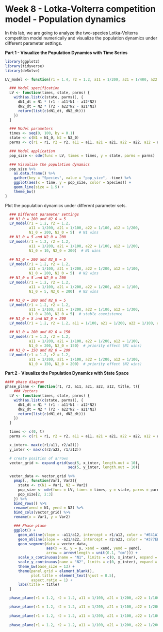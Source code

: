 # Week 8 - Lotka-Volterra competition model - Population dynamics {.unnumbered}

In this lab, we are going to analyze the two-species Lotka-Volterra competition model numerically and visualize the population dynamics under different parameter settings.

**Part 1 - Visualize the Population Dynamics with Time Series**

```r
library(ggplot2)
library(tidyverse)
library(deSolve)

LV_model <- function(r1 = 1.4, r2 = 1.2, a11 = 1/200, a21 = 1/400, a22 = 1/200, a12 = 1/300, N1_0 = 10, N2_0 = 10) {

  ### Model specification
  LV <- function(times, state, parms) {
    with(as.list(c(state, parms)), {
      dN1_dt = N1 * (r1 - a11*N1 - a12*N2)
      dN2_dt = N2 * (r2 - a22*N2 - a21*N1)
      return(list(c(dN1_dt, dN2_dt)))
    })
  }

  ### Model parameters
  times <- seq(0, 100, by = 0.1)
  state <- c(N1 = N1_0, N2 = N2_0)
  parms <- c(r1 = r1, r2 = r2, a11 = a11, a21 = a21, a22 = a22, a12 = a12)

  ### Model application
  pop_size <- ode(func = LV, times = times, y = state, parms = parms)

  ### Visualize the population dynamics
  pop_size %>%
    as.data.frame() %>%
    gather(key = "Species", value = "pop_size", -time) %>%
    ggplot(aes(x = time, y = pop_size, color = Species)) +
    geom_line(size = 1.5) +
    theme_bw()
}
```

Plot the population dynamics under different parameter sets.

```R
  ### Different parameter settings
  ## N1_0 = 200 and N2_0 = 5
  LV_model(r1 = 1.2, r2 = 1.2, 
           a11 = 1/200, a21 = 1/100, a22 = 1/100, a12 = 1/200, 
           N1_0 = 200, N2_0 = 5)  # N1 wins
  ## N1_0 = 5 and N2_0 = 200
  LV_model(r1 = 1.2, r2 = 1.2, 
           a11 = 1/200, a21 = 1/100, a22 = 1/100, a12 = 1/200, 
           N1_0 = 10, N2_0 = 200)  # N1 wins
  
  ## N1_0 = 200 and N2_0 = 5
  LV_model(r1 = 1.2, r2 = 1.2, 
           a11 = 1/100, a21 = 1/200, a22 = 1/200, a12 = 1/100, 
           N1_0 = 200, N2_0 = 5)  # N2 wins
  ## N1_0 = 5 and N2_0 = 200
  LV_model(r1 = 1.2, r2 = 1.2, 
           a11 = 1/100, a21 = 1/200, a22 = 1/200, a12 = 1/100, 
           N1_0 = 5, N2_0 = 200)  # N2 wins
  
  ## N1_0 = 200 and N2_0 = 5
  LV_model(r1 = 1.2, r2 = 1.2, 
           a11 = 1/100, a21 = 1/200, a22 = 1/100, a12 = 1/300, 
           N1_0 = 200, N2_0 = 5)  # stable coexistence
  ## N1_0 = 5 and N2_0 = 200
  LV_model(r1 = 1.2, r2 = 1.2, a11 = 1/100, a21 = 1/200, a22 = 1/100, a12 = 1/300, N1_0 = 5, N2_0 = 200)  # stable coexistence
  
  ## N1_0 = 200 and N2_0 = 150
  LV_model(r1 = 1.2, r2 = 1.2, 
           a11 = 1/200, a21 = 1/100, a22 = 1/200, a12 = 1/100, 
           N1_0 = 200, N2_0 = 150)  # priority effect (N1 wins)
  ## N1_0 = 150 and N2_0 = 200
  LV_model(r1 = 1.2, r2 = 1.2, 
           a11 = 1/200, a21 = 1/100, a22 = 1/200, a12 = 1/100, 
           N1_0 = 150, N2_0 = 200)  # priority effect (N2 wins)

```

**Part 2 - Visualize the Population Dynamics with State Space**

```r
#### phase diagram
phase_plane <- function(r1, r2, a11, a21, a22, a12, title, t){
    ### Vectors
  LV <- function(times, state, parms) {
    with(as.list(c(state, parms)), {
      dN1_dt = N1 * (r1 - a11*N1 - a12*N2)
      dN2_dt = N2 * (r2 - a22*N2 - a21*N1)
      return(list(c(dN1_dt, dN2_dt)))
    })
  }

  times <- c(0, t)
  parms <- c(r1 = r1, r2 = r2, a11 = a11, a21 = a21, a22 = a22, a12 = a12)

  x_inter<- max(c(r1/a11, r2/a21))
  y_inter <- max(c(r2/a22, r1/a12))

  # create position of arrows
  vector_grid <- expand.grid(seq(5, x_inter, length.out = 10),
                             seq(5, y_inter, length.out = 10))

  vector_data <- vector_grid %>%
    pmap(., function(Var1, Var2){
      state <- c(N1 = Var1, N2 = Var2)
      pop_size <- ode(func = LV, times = times, y = state, parms = parms)
      pop_size[2, 2:3]
    }) %>%
    bind_rows() %>%
    rename(xend = N1, yend = N2) %>%
    bind_cols(vector_grid) %>%
    rename(x = Var1, y = Var2)

    ### Phase plane
    ggplot() +
      geom_abline(slope = -a11/a12, intercept = r1/a12, color = "#E41A1C", size = 1.5) +
      geom_abline(slope = -a21/a22, intercept = r2/a22, color = "#377EB8", size = 1.5) +
      geom_segment(data = vector_data,
                   aes(x = x, y = y, xend = xend, yend = yend),
                   arrow = arrow(length = unit(0.1, "cm"))) +    
      scale_x_continuous(name = "N1", limits = c(0, x_inter), expand = c(0, 0)) +
      scale_y_continuous(name = "N2", limits = c(0, y_inter), expand = c(0, 0)) +
      theme_bw(base_size = 13) +
      theme(panel.grid = element_blank(),
            plot.title = element_text(hjust = 0.5),
            aspect.ratio = 1) +
      labs(title = title)
  }

  phase_plane(r1 = 1.2, r2 = 1.2, a11 = 1/100, a21 = 1/200, a22 = 1/100, a12 = 1/200, t = 0.2, title = "Stable coexistence")

  phase_plane(r1 = 1.2, r2 = 1.2, a11 = 1/200, a21 = 1/100, a22 = 1/200, a12 = 1/100, t = 0.2, title = "Unstable coexistence (saddle)")
  
  phase_plane(r1 = 1.2, r2 = 1.2, a11 = 1/200, a21 = 1/100, a22 = 1/100, a12 = 1/200, t = 0.2, title = "N1 wins")
  
  phase_plane(r1 = 1.2, r2 = 1.2, a11 = 1/100, a21 = 1/200, a22 = 1/200, a12 = 1/100, t = 0.2, title = "N2 wins")

```
